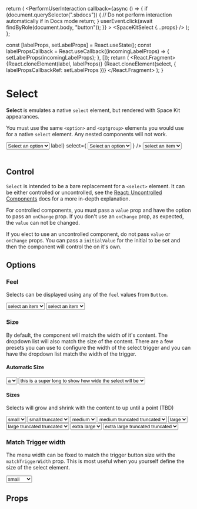 
<Meta title="Form/Select" component={SpaceKitSelect} />

  return (
    <PerformUserInteraction
      callback={async () => {
        if (document.querySelector(".sbdocs")) {
          // Do not perform interaction automatically if in Docs mode
          return;
        }
        userEvent.click(await findByRole(document.body, "button"));
      }}
    >
      <SpaceKitSelect {...props} />
    </PerformUserInteraction>
  );
};

  const [labelProps, setLabelProps] = React.useState();
  const labelPropsCallback = React.useCallback((incomingLabelProps) => {
    setLabelProps(incomingLabelProps);
  }, []);
  return (
    <React.Fragment>
      {React.cloneElement(label, labelProps)}
      {React.cloneElement(select, { labelPropsCallbackRef: setLabelProps })}
    </React.Fragment>
  );
}

# Select

**Select** is emulates a native `select` element, but rendered with Space Kit appearances.

You must use the same `<option>` and `<optgroup>` elements you would use for a native `select` element. Any nested components will not work.

<Canvas>
  <Story name="basic options">
    <Select aria-labelledby="basic-options-label" initialValue="">
      <option value="">Select an option</option>
      <option value="value a">a</option>
      <option value="value b">b</option>
    </Select>
  </Story>
  <Story name="basic options with label">
    <SelectWithLabel
      label={<label>label</label>}
      select={
        <Select initialValue="">
          <option value="">Select an option</option>
          <option value="value a">a</option>
          <option value="value b">b</option>
        </Select>
      }
    />
  </Story>
  <Story name="basic optgroup">
    <Select>
      <option value="">select an item</option>
      <optgroup label="Group of options">
        <option value="value a">a</option>
        <option value="value b">b</option>
      </optgroup>
      <optgroup label="Second of options">
        <option value="value c">c</option>
        <option value="value d">d</option>
      </optgroup>
    </Select>
  </Story>
  <Story name="disabled">
    <Select disabled>
      <option value="">select an item</option>
      <option value="value a">a</option>
      <option value="value b">b</option>
    </Select>
  </Story>
</Canvas>

## Control

`Select` is intended to be a bare replacement for a `<select>` element. It can be either controlled or uncontrolled, see the [React: Uncontrolled Components](https://reactjs.org/docs/uncontrolled-components.html) docs for a more in-depth explanation.

For controlled components, you must pass a `value` prop and have the option to pass an `onChange` prop. If you don't use an `onChange` prop, as expected, the `value` can not be changed.

If you elect to use an uncontrolled component, do not pass `value` or `onChange` props. You can pass a `initialValue` for the initial to be set and then the component will control the on it's own.

## Options

### Feel

Selects can be displayed using any of the `feel` values from `Button`.

<Canvas>
  <Story name="feel raised">
    <Select feel="raised">
      <option value="">select an item</option>
      <option>a</option>
      <optgroup label="header 1">
        <option>b</option>
      </optgroup>
    </Select>
  </Story>
  <Story name="feel flat">
    <Select feel="flat">
      <option value="">select an item</option>
      <option>a</option>
      <optgroup label="header 1">
        <option>b</option>
      </optgroup>
    </Select>
  </Story>
</Canvas>

### Size

By default, the component will match the width of it's content. The dropdown list will also match the size of the content. There are a few presets you can use to configure the width of the select trigger and you can have the dropdown list match the width of the trigger.

#### Automatic Size

<Canvas>
  <Story name="Automatic Size, Narrow">
    <Select value="a">
      <option>a</option>
    </Select>
  </Story>
  <Story name="Automatic Size, Wide">
    <Select value="this is a super long to show how wide the select will be">
      <option>this is a super long to show how wide the select will be</option>
    </Select>
  </Story>
</Canvas>

#### Sizes

Selects will grow and shrink with the content to up until a point (TBD)

<Canvas>
  <Story name="Small, Not Truncated">
    <Select size="small" value="small">
      <option>small</option>
    </Select>
  </Story>
  <Story name="Small, Truncated">
    <Select size="small" value="small truncated">
      <option>small truncated</option>
    </Select>
  </Story>
  <Story name="Medium, Not Truncated">
    <Select size="medium" value="medium">
      <option>medium</option>
    </Select>
  </Story>
  <Story name="Medium, Truncated">
    <Select size="medium" value="medium truncated truncated">
      <option>medium truncated truncated</option>
    </Select>
  </Story>
  <Story name="Large, Not Truncated">
    <Select size="large" value="large">
      <option>large</option>
    </Select>
  </Story>
  <Story name="Large, Truncated">
    <Select size="large" value="large truncated truncated">
      <option>large truncated truncated</option>
    </Select>
  </Story>
  <Story name="Extra Large, Not Truncated">
    <Select size="extra large" value="extra large">
      <option>extra large</option>
    </Select>
  </Story>
  <Story name="Extra Large, Truncated">
    <Select size="extra large" value="extra large truncated truncated">
      <option>extra large truncated truncated</option>
    </Select>
  </Story>
</Canvas>

### Match Trigger width

The menu width can be fixed to match the trigger button size with the `matchTriggerWidth` prop. This is most useful when you yourself define the size of the select element.

<Canvas>
  <Story name="Match Trigger Prop">
    <Select value="small" matchTriggerWidth style={{ width: 150 }}>
      <option>small</option>
      <option>medium</option>
      <option>large</option>
    </Select>
  </Story>
</Canvas>

## Props

<ArgsTable of={SpaceKitSelect} />
